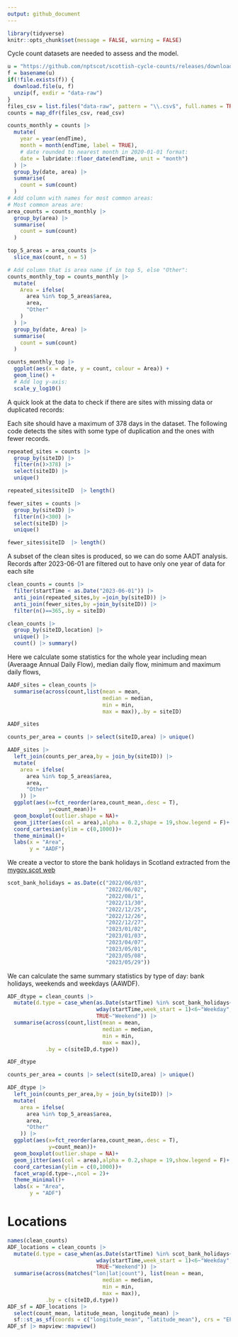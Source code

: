 ```yaml
---
output: github_document
---
```


```r
library(tidyverse)
knitr::opts_chunk$set(message = FALSE, warning = FALSE)
```


Cycle count datasets are needed to assess and the model.

```r
u = "https://github.com/nptscot/scottish-cycle-counts/releases/download/1/June.2022-June.2023.zip"
f = basename(u)
if(!file.exists(f)) {
  download.file(u, f)
  unzip(f, exdir = "data-raw")
}
files_csv = list.files("data-raw", pattern = "\\.csv$", full.names = TRUE)
counts = map_dfr(files_csv, read_csv)
```


```r
counts_monthly = counts |>
  mutate(
    year = year(endTime),
    month = month(endTime, label = TRUE),
    # date rounded to nearest month in 2020-01-01 format:
    date = lubridate::floor_date(endTime, unit = "month")
  ) |>
  group_by(date, area) |>
  summarise(
    count = sum(count)
  )
# Add column with names for most common areas:
# Most common areas are:
area_counts = counts_monthly |>
  group_by(area) |>
  summarise(
    count = sum(count)
  )

top_5_areas = area_counts |> 
  slice_max(count, n = 5)

# Add column that is area name if in top 5, else "Other":
counts_monthly_top = counts_monthly |>
  mutate(
    Area = ifelse(
      area %in% top_5_areas$area,
      area,
      "Other"
    )
  ) |>
  group_by(date, Area) |>
  summarise(
    count = sum(count)
  )
```

```r
counts_monthly_top |>
  ggplot(aes(x = date, y = count, colour = Area)) +
  geom_line() +
  # Add log y-axis:
  scale_y_log10()
```

A quick look at the data to check if there are sites with missing data or duplicated records:

Each site should have a maximum of 378 days in the dataset. The following code detects the sites with some type of duplication and the ones with fewer records.

```r
repeated_sites = counts |>
  group_by(siteID) |> 
  filter(n()>378) |> 
  select(siteID) |>
  unique()

repeated_sites$siteID  |> length()

fewer_sites = counts |>
  group_by(siteID) |> 
  filter(n()<300) |> 
  select(siteID) |>
  unique()

fewer_sites$siteID  |> length()

```

A subset of the clean sites is produced, so we can do some AADT analysis. Records after 2023-06-01 are filtered out to have only one year of data for each site

```r

clean_counts = counts |>
  filter(startTime < as.Date("2023-06-01")) |> 
  anti_join(repeated_sites,by =join_by(siteID)) |>
  anti_join(fewer_sites,by =join_by(siteID)) |> 
  filter(n()==365,.by = siteID)

clean_counts |>
  group_by(siteID,location) |> 
  unique() |> 
  count() |> summary()

```

Here we calculate some statistics for the whole year including mean (Averaage Annual Daily Flow), median daily flow, minimum and maximum daily flows,

```r
AADF_sites = clean_counts |> 
  summarise(across(count,list(mean = mean,
                              median = median,
                              min = min,
                              max = max)),.by = siteID)

AADF_sites
```

```r
counts_per_area = counts |> select(siteID,area) |> unique()

AADF_sites |>
  left_join(counts_per_area,by = join_by(siteID)) |> 
  mutate(
    area = ifelse(
      area %in% top_5_areas$area,
      area,
      "Other"
    )) |> 
  ggplot(aes(x=fct_reorder(area,count_mean,.desc = T),
             y=count_mean))+
  geom_boxplot(outlier.shape = NA)+
  geom_jitter(aes(col = area),alpha = 0.2,shape = 19,show.legend = F)+
  coord_cartesian(ylim = c(0,1000))+
  theme_minimal()+
  labs(x = "Area",
       y = "AADF")
```

We create a vector to store the bank holidays in Scotland extracted from the [mygov.scot web](https://www.mygov.scot/scotland-bank-holidays)

```r
scot_bank_holidays = as.Date(c("2022/06/03",
                               "2022/06/02",
                               "2022/08/1",
                               "2022/11/30",
                               "2022/12/25",
                               "2022/12/26",
                               "2022/12/27",
                               "2023/01/02",
                               "2023/01/03",
                               "2023/04/07",
                               "2023/05/01",
                               "2023/05/08",
                               "2023/05/29"))
```

We can calculate the same summary statistics by type of day: bank holidays, weekends and weekdays (AAWDF).

```r
ADF_dtype = clean_counts |> 
  mutate(d.type = case_when(as.Date(startTime) %in% scot_bank_holidays~"Bank Holiday",
                            wday(startTime,week_start = 1)<6~"Weekday",
                            TRUE~"Weekend")) |> 
  summarise(across(count,list(mean = mean,
                              median = median,
                              min = min,
                              max = max)),
            .by = c(siteID,d.type))

ADF_dtype
```

```r
counts_per_area = counts |> select(siteID,area) |> unique()

ADF_dtype |>
  left_join(counts_per_area,by = join_by(siteID)) |> 
  mutate(
    area = ifelse(
      area %in% top_5_areas$area,
      area,
      "Other"
    )) |> 
  ggplot(aes(x=fct_reorder(area,count_mean,.desc = T),
             y=count_mean))+
  geom_boxplot(outlier.shape = NA)+
  geom_jitter(aes(col = area),alpha = 0.2,shape = 19,show.legend = F)+
  coord_cartesian(ylim = c(0,1000))+
  facet_wrap(d.type~.,ncol = 2)+
  theme_minimal()+
  labs(x = "Area",
       y = "ADF")
```

# Locations

```r
names(clean_counts)
ADF_locations = clean_counts |> 
  mutate(d.type = case_when(as.Date(startTime) %in% scot_bank_holidays~"Bank Holiday",
                            wday(startTime,week_start = 1)<6~"Weekday",
                            TRUE~"Weekend")) |> 
  summarise(across(matches("lon|lat|count"), list(mean = mean,
                              median = median,
                              min = min,
                              max = max)),
            .by = c(siteID,d.type))
ADF_sf = ADF_locations |>
  select(count_mean, latitude_mean, longitude_mean) |>
  sf::st_as_sf(coords = c("longitude_mean", "latitude_mean"), crs = "EPSG:4326")
ADF_sf |> mapview::mapview()
```





